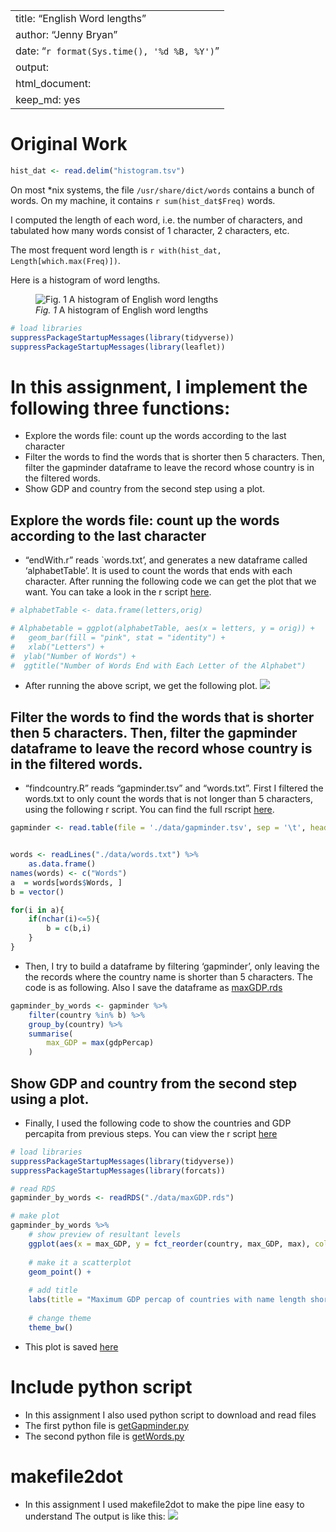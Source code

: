 
---
title: "English Word lengths"
author: "Jenny Bryan"
date: "`r format(Sys.time(), '%d %B, %Y')`"
output:
  html_document:
    keep_md: yes
---

# Original Work
```r
hist_dat <- read.delim("histogram.tsv")
```

On most *nix systems, the file `/usr/share/dict/words` contains a bunch of words. On my machine, it contains `r sum(hist_dat$Freq)` words.

I computed the length of each word, i.e. the number of characters, and tabulated how many words consist of 1 character, 2 characters, etc.

The most frequent word length is `r with(hist_dat, Length[which.max(Freq)])`.

Here is a histogram of word lengths.

![*Fig. 1* A histogram of English word lengths](histogram.png)


```r
# load libraries
suppressPackageStartupMessages(library(tidyverse))
suppressPackageStartupMessages(library(leaflet))
```


# In this assignment, I implement the following three functions:
* Explore the words file: count up the words according to the last character 
* Filter the words to find the words that is shorter then 5 characters. Then, filter the gapminder dataframe to leave the record whose country is in the filtered words.
* Show GDP and country from the second step using a plot. 

## Explore the words file: count up the words according to the last character 
- "endWith.r" reads `words.txt', and generates a new dataframe called 'alphabetTable'. It is used to count the words that ends with each character. After running the following code we can get the plot that we want. You can take a look in the r script [here](./endWith.r).
```r
# alphabetTable <- data.frame(letters,orig)

# Alphabetable = ggplot(alphabetTable, aes(x = letters, y = orig)) +
#   geom_bar(fill = "pink", stat = "identity") +
#   xlab("Letters") + 
#  ylab("Number of Words") + 
#  ggtitle("Number of Words End with Each Letter of the Alphabet")
```
- After running the above script, we get the following plot.
![](./images/endWith.png)


## Filter the words to find the words that is shorter then 5 characters. Then, filter the gapminder dataframe to leave the record whose country is in the filtered words.

- "findcountry.R" reads "gapminder.tsv" and "words.txt". First I filtered the words.txt to only count the words that is not longer than 5 characters, using the following r script. You can find the full rscript [here](./findcountry.R).
```r
gapminder <- read.table(file = './data/gapminder.tsv', sep = '\t', header = TRUE)


words <- readLines("./data/words.txt") %>% 
	as.data.frame()
names(words) <- c("Words")
a  = words[words$Words, ]
b = vector()

for(i in a){
	if(nchar(i)<=5){
		b = c(b,i)
	}
}
```
- Then, I try to build a dataframe by filtering 'gapminder', only leaving the the records where the country name is shorter than 5 characters. The code is as following. Also I save the dataframe as [maxGDP.rds](./data/maxGDP.rds)

```r
gapminder_by_words <- gapminder %>% 
	filter(country %in% b) %>% 
	group_by(country) %>% 
	summarise(
		max_GDP = max(gdpPercap)
	)
```

## Show GDP and country from the second step using a plot. 
- Finally, I used the following code to show the countries and GDP percapita from previous steps. You can view the r script [here](./showPic.R)
```r
# load libraries
suppressPackageStartupMessages(library(tidyverse))
suppressPackageStartupMessages(library(forcats))

# read RDS
gapminder_by_words <- readRDS("./data/maxGDP.rds")

# make plot
gapminder_by_words %>%
	# show preview of resultant levels
	ggplot(aes(x = max_GDP, y = fct_reorder(country, max_GDP, max), color = country)) + xlab("Maximum GDP") + ylab("country") +
	
	# make it a scatterplot
	geom_point() + 
	
	# add title
	labs(title = "Maximum GDP percap of countries with name length shorter than 5") +
	
	# change theme
	theme_bw()

```

- This plot is saved [here](./images/maxGDP.png)

# Include python script
- In this assignment I also used python script to download and read files
- The first python file is [getGapminder.py](./getGapminder.py)
- The second python file is [getWords.py](./getWords.py)

# makefile2dot
- In this assignment I used makefile2dot to make the pipe line easy to understand
The output is like this:
![](./images/out.png)
